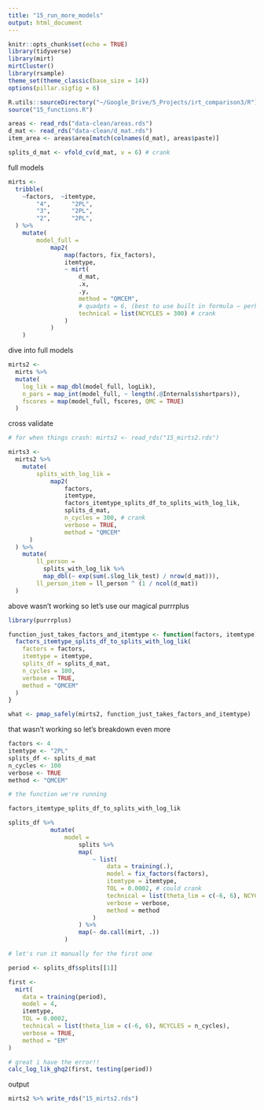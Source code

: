 ```yaml
---
title: "15_run_more_models"
output: html_document
---
```


```r
knitr::opts_chunk$set(echo = TRUE)
library(tidyverse)
library(mirt)
mirtCluster()
library(rsample)
theme_set(theme_classic(base_size = 14))
options(pillar.sigfig = 6)

R.utils::sourceDirectory("~/Google_Drive/5_Projects/irt_comparison3/R")
source("15_functions.R")

areas <- read_rds("data-clean/areas.rds")
d_mat <- read_rds("data-clean/d_mat.rds")
item_area <- areas$area[match(colnames(d_mat), areas$paste)]

splits_d_mat <- vfold_cv(d_mat, v = 6) # crank
```

full models

```r
mirts <- 
  tribble(
    ~factors,  ~itemtype,
        "4",      "2PL",
        "3",      "2PL",
        "2",      "2PL",
  ) %>% 
    mutate(
        model_full =
            map2(
                map(factors, fix_factors),
                itemtype,
                ~ mirt(
                    d_mat,
                    .x, 
                    .y,
                    method = "QMCEM",
                    # quadpts = 6, (best to use built in formula — perhaps?)
                    technical = list(NCYCLES = 300) # crank
                )
            )
    )
```

dive into full models

```r
mirts2 <-
  mirts %>% 
  mutate(
    log_lik = map_dbl(model_full, logLik),
    n_pars = map_int(model_full, ~ length(.@Internals$shortpars)),
    fscores = map(model_full, fscores, QMC = TRUE)
  )
```

cross validate

```r
# for when things crash: mirts2 <- read_rds("15_mirts2.rds")

mirts3 <- 
  mirts2 %>% 
    mutate(
        splits_with_log_lik = 
            map2(
                factors, 
                itemtype, 
                factors_itemtype_splits_df_to_splits_with_log_lik, 
                splits_d_mat,
                n_cycles = 300, # crank
                verbose = TRUE,
                method = "QMCEM"
      )
  ) %>% 
    mutate(
        ll_person = 
          splits_with_log_lik %>% 
          map_dbl(~ exp(sum(.$log_lik_test) / nrow(d_mat))),
        ll_person_item = ll_person ^ (1 / ncol(d_mat))
  )
```

above wasn't working so let's use our magical purrrplus

```r
library(purrrplus)

function_just_takes_factors_and_itemtype <- function(factors, itemtype){
  factors_itemtype_splits_df_to_splits_with_log_lik(
    factors = factors,
    itemtype = itemtype,
    splits_df = splits_d_mat,
    n_cycles = 100,
    verbose = TRUE,
    method = "QMCEM"
  )
}

what <- pmap_safely(mirts2, function_just_takes_factors_and_itemtype)
```

that wasn't working so let's breakdown even more

```r
factors <- 4
itemtype <- "2PL"
splits_df <- splits_d_mat
n_cycles <- 100
verbose <- TRUE
method <- "QMCEM"

# the function we're running

factors_itemtype_splits_df_to_splits_with_log_lik

splits_df %>%
            mutate(
                model =
                    splits %>%
                    map(
                        ~ list(
                            data = training(.),
                            model = fix_factors(factors),
                            itemtype = itemtype,
                            TOL = 0.0002, # could crank
                            technical = list(theta_lim = c(-6, 6), NCYCLES = n_cycles),
                            verbose = verbose,
                            method = method
                        )
                    ) %>%
                    map(~ do.call(mirt, .))
                )

# let's run it manually for the first one

period <- splits_df$splits[[1]]

first <- 
  mirt(
    data = training(period), 
    model = 4, 
    itemtype, 
    TOL = 0.0002, 
    technical = list(theta_lim = c(-6, 6), NCYCLES = n_cycles),
    verbose = TRUE,
    method = "EM"
)

# great i have the error!!
calc_log_lik_ghq2(first, testing(period))
```



output

```r
mirts2 %>% write_rds("15_mirts2.rds")
```
